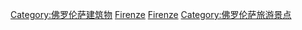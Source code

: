 {{Commons category|Churches in Florence}}

[[Category:佛罗伦萨建筑物|Category:佛罗伦萨建筑物]]
[[Category:托斯卡納大區教堂|Firenze]]
[[Category:意大利各城市教堂|Firenze]]
[[Category:佛罗伦萨旅游景点|Category:佛罗伦萨旅游景点]]